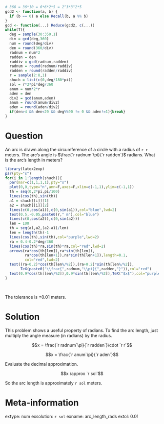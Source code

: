 ```r
# 360 = 36*10 = 6*6*2*5 = 2^3*3^2*5
gcd2 <- function(a, b) {
  if (b == 0) a else Recall(b, a %% b)
}
gcd <- function(...) Reduce(gcd2, c(...))
while(T){
  deg = sample(30:350,1)
  div = gcd(deg,360)
  num = round(deg/div)
  den = round(360/div)
  radnum = num*2
  radden = den
  raddiv = gcd(radnum,radden)
  radnum = round(radnum/raddiv)
  radden = round(radden/raddiv)
  r = sample(2:8,1)
  shuch = list(c(0,deg/180*pi))
  sol = r*2*pi*deg/360
  anum = num*2*r
  aden = den
  div2 = gcd(anum,aden)
  anum = round(anum/div2)
  aden = round(aden/div2)
  if(den>4 && den<20 && deg%%90 != 0 && aden!=1){break}
}
```

Question
========

An arc is drawn along the circumference of a circle with a radius of `r r` meters. The arc's angle is $\frac{`r radnum`\pi}{`r radden`}$ radians. What is the arc's length in meters?

```r
library(latex2exp)
par(pty="s")
for(i in 1:length(shuch)){
  par(mar=c(1,1,1,1),pty="s")
  plot(0,0,type="n",ann=F,axes=F,xlim=c(-1,1),ylim=c(-1,1))
  th = seq(0,2*pi,pi/100)
  lines(cos(th),sin(th))
  a1 = shuch[[i]][1]
  a2 = shuch[[i]][2]
  lines(c(0,cos(a1)),c(0,sin(a1)),col="blue",lwd=2)
  text(0.5,-0.05,paste0(r," m"),col="blue")
  lines(c(0,cos(a2)),c(0,sin(a2)))
  len = 100
  th = seq(a1,a2,(a2-a1)/len)
  len = length(th)-1
  lines(cos(th),sin(th),col="purple",lwd=2)
  ra = 0.4-0.2*deg/360
  lines(cos(th)*ra,sin(th)*ra,col="red",lwd=2)
  arrows(ra*cos(th[len]),ra*sin(th[len]),
         ra*cos(th[len+1]),ra*sin(th[len+1]),length=0.1,
         col="red",lwd=2)
  text((ra+0.2)*cos(th[len%/%2]),(ra+0.2)*sin(th[len%/%2]),
       TeX(paste0("\\frac{",radnum,"\\pi}{",radden,"}")),col="red")
  text(0.9*cos(th[len%/%2]),0.9*sin(th[len%/%2]),TeX("$x$"),col="purple")
}
```
\

The tolerance is $\pm0.01$ meters.

Solution
========

This problem shows a useful property of radians. To find the arc length, just multiply the angle measure (in radians) by the radius.

$$x = \frac{`r radnum`\pi}{`r radden`}\cdot `r r`$$

$$x = \frac{`r anum`\pi}{`r aden`}$$

Evaluate the decimal approximation.

$$x \approx `r sol`$$

So the arc length is approximately `r sol` meters.

Meta-information
============
extype: num
exsolution: `r sol`
exname: arc_length_rads
extol: 0.01